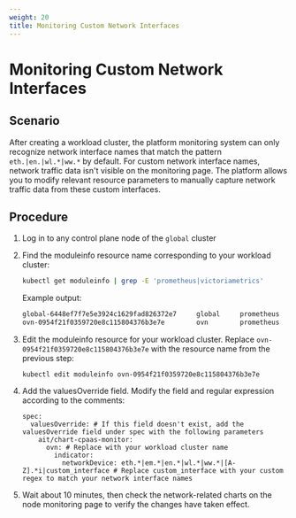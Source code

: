 ```yaml
---
weight: 20
title: Monitoring Custom Network Interfaces
---
```


# Monitoring Custom Network Interfaces

## Scenario

After creating a workload cluster, the platform monitoring system can only recognize network interface names that match the pattern `eth.|en.|wl.*|ww.*` by default. For custom network interface names, network traffic data isn't visible on the monitoring page. The platform allows you to modify relevant resource parameters to manually capture network traffic data from these custom interfaces.

## Procedure

1. Log in to any control plane node of the `global` cluster

2. Find the moduleinfo resource name corresponding to your workload cluster:

   ```bash
   kubectl get moduleinfo | grep -E 'prometheus|victoriametrics'
   ```

   Example output:

   ```bash
   global-6448ef7f7e5e3924c1629fad826372e7     global     prometheus          prometheus                          Running   v3.15.0-zz231204040711-9d1fc12474c2   v3.15.0-zz231204040711-9d1fc12474c2   v3.15.0-zz231204040711-9d1fc12474c2
   ovn-0954f21f0359720e8c115804376b3e7e        ovn        prometheus          prometheus                          Running   v3.15.0-zz231204040711-9d1fc12474c2   v3.15.0-zz231204040711-9d1fc12474c2   v3.15.0-zz231204040711-9d1fc12474c2
   ```

3. Edit the moduleinfo resource for your workload cluster. Replace `ovn-0954f21f0359720e8c115804376b3e7e` with the resource name from the previous step:

   ```
   kubectl edit moduleinfo ovn-0954f21f0359720e8c115804376b3e7e
   ```

4. Add the valuesOverride field. Modify the field and regular expression according to the comments:

   ```
   spec:
     valuesOverride: # If this field doesn't exist, add the valuesOverride field under spec with the following parameters
       ait/chart-cpaas-monitor:
         ovn: # Replace with your workload cluster name
           indicator:
             networkDevice: eth.*|em.*|en.*|wl.*|ww.*|[A-Z].*i|custom_interface # Replace custom_interface with your custom regex to match your network interface names
   ```

5. Wait about 10 minutes, then check the network-related charts on the node monitoring page to verify the changes have taken effect.
